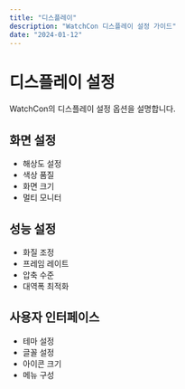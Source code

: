 ```yaml
---
title: "디스플레이"
description: "WatchCon 디스플레이 설정 가이드"
date: "2024-01-12"
---
```


# 디스플레이 설정

WatchCon의 디스플레이 설정 옵션을 설명합니다.

## 화면 설정

- 해상도 설정
- 색상 품질
- 화면 크기
- 멀티 모니터

## 성능 설정

- 화질 조정
- 프레임 레이트
- 압축 수준
- 대역폭 최적화

## 사용자 인터페이스

- 테마 설정
- 글꼴 설정
- 아이콘 크기
- 메뉴 구성
